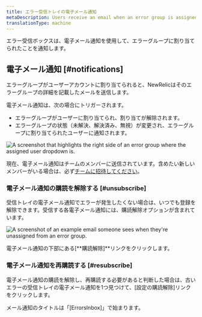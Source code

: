 ```yaml
---
title: エラー受信トレイの電子メール通知
metaDescription: Users receive an email when an error group is assigned to them.
translationType: machine
---
```




エラー受信ボックスは、電子メール通知を使用して、エラーグループに割り当てられたことを通知します。

## 電子メール通知 [#notifications]

エラーグループがユーザーアカウントに割り当てられると、NewRelicはそのエラーグループの詳細を記載したメールを送信します。

電子メール通知は、次の場合にトリガーされます。

* エラーグループがユーザーに割り当てられ、割り当てが解除されます。
* エラーグループの状態（未解決、解決済み、無視）が変更され、エラーグループに割り当てられたユーザーに通知されます。

<img
  title="The assigned user dropdown"
  alt="A screenshot that highlights the right side of an error group where the assigned user dropdown is. "
  src={errorsinboxAssignUsers}
/>

現在、電子メール通知はチームのメンバーに送信されています。含めたい新しいメンバーがいる場合は、必ず[チームに招待してください](https://docs.newrelic.com/whats-new/2020/11/invite-teammate/)。

### 電子メール通知の購読を解除する [#unsubscribe]

受信トレイの電子メール通知でエラーが発生したくない場合は、いつでも登録を解除できます。受信する各電子メール通知には、購読解除オプションが含まれています。

<img
  title="Unassigned user email example"
  alt="A screenshot of an example email someone sees when they're unassigned from an error group. "
  src={errorsinboxUnassignedMessage}
/>

電子メール通知の下部にある\[**購読解除]**リンクをクリックします。

### 電子メール通知を再購読する [#resubscribe]

電子メール通知の購読を解除し、再購読する必要があると判断した場合は、古いエラーの受信トレイの電子メール通知を1つ見つけて、\[設定の購読解除]リンクをクリックします。

メール通知のタイトルは「\[ErrorsInbox]」で始まります。